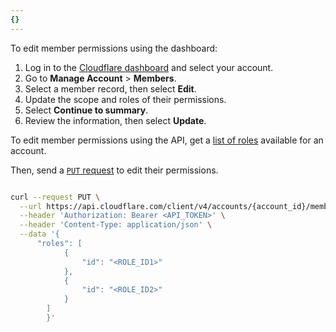 ```yaml
---
{}
---
```



<Tabs syncKey="dashPlusAPI"> <TabItem label="Dashboard">

To edit member permissions using the dashboard:

1. Log in to the [Cloudflare dashboard](https://dash.cloudflare.com/login) and select your account.
2. Go to **Manage Account** > **Members**.
3. Select a member record, then select **Edit**.
4. Update the scope and roles of their permissions.
5. Select **Continue to summary**.
6. Review the information, then select **Update**.

</TabItem> <TabItem label="API">

To edit member permissions using the API, get a [list of roles](/api/operations/account-roles-list-roles) available for an account.

Then, send a [`PUT` request](/api/operations/account-members-update-member) to edit their permissions.

```bash title="Request"

curl --request PUT \
  --url https://api.cloudflare.com/client/v4/accounts/{account_id}/members/{member_id} \
  --header 'Authorization: Bearer <API_TOKEN>' \
  --header 'Content-Type: application/json' \
  --data '{
	  "roles": [
	        {
	            "id": "<ROLE_ID1>"
	        },
	        {
	            "id": "<ROLE_ID2>"
	        }
	  	]
		}'
```

</TabItem> </Tabs>

